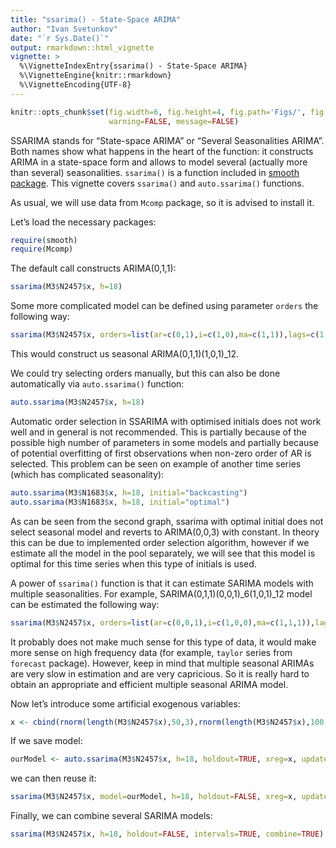 ```yaml
---
title: "ssarima() - State-Space ARIMA"
author: "Ivan Svetunkov"
date: "`r Sys.Date()`"
output: rmarkdown::html_vignette
vignette: >
  %\VignetteIndexEntry{ssarima() - State-Space ARIMA}
  %\VignetteEngine{knitr::rmarkdown}
  %\VignetteEncoding{UTF-8}
---
```


```r
knitr::opts_chunk$set(fig.width=6, fig.height=4, fig.path='Figs/', fig.show='hold',
                      warning=FALSE, message=FALSE)
```

SSARIMA stands for "State-space ARIMA" or "Several Seasonalities ARIMA". Both names show what happens in the heart of the function: it constructs ARIMA in a state-space form and allows to model several (actually more than several) seasonalities. `ssarima()` is a function included in [smooth package](smooth.html). This vignette covers `ssarima()` and `auto.ssarima()` functions. 

As usual, we will use data from `Mcomp` package, so it is advised to install it.

Let's load the necessary packages:

```r
require(smooth)
require(Mcomp)
```

The default call constructs ARIMA(0,1,1):

```r
ssarima(M3$N2457$x, h=18)
```

Some more complicated model can be defined using parameter `orders` the following way:
```r
ssarima(M3$N2457$x, orders=list(ar=c(0,1),i=c(1,0),ma=c(1,1)),lags=c(1,12),h=18)
```
This would construct us seasonal ARIMA(0,1,1)(1,0,1)_12.

We could try selecting orders manually, but this can also be done automatically via `auto.ssarima()` function:
```r
auto.ssarima(M3$N2457$x, h=18)
```

Automatic order selection in SSARIMA with optimised initials does not work well and in general is not recommended. This is partially because of the possible high number of parameters in some models and partially because of potential overfitting of first observations when non-zero order of AR is selected. This problem can be seen on example of another time series (which has complicated seasonality):
```r
auto.ssarima(M3$N1683$x, h=18, initial="backcasting")
auto.ssarima(M3$N1683$x, h=18, initial="optimal")
```

As can be seen from the second graph, ssarima with optimal initial does not select seasonal model and reverts to ARIMA(0,0,3) with constant. In theory this can be due to implemented order selection algorithm, however if we estimate all the model in the pool separately, we will see that this model is optimal for this time series when this type of initials is used.

A power of `ssarima()` function is that it can estimate SARIMA models with multiple seasonalities. For example, SARIMA(0,1,1)(0,0,1)_6(1,0,1)_12 model can be estimated the following way:
```r
ssarima(M3$N2457$x, orders=list(ar=c(0,0,1),i=c(1,0,0),ma=c(1,1,1)),lags=c(1,6,12),h=18)
```
It probably does not make much sense for this type of data, it would make more sense on high frequency data (for example, `taylor` series from `forecast` package). However, keep in mind that multiple seasonal ARIMAs are very slow in estimation and are very capricious. So it is really hard to obtain an appropriate and efficient multiple seasonal ARIMA model.

Now let's introduce some artificial exogenous variables:
```r
x <- cbind(rnorm(length(M3$N2457$x),50,3),rnorm(length(M3$N2457$x),100,7))
```

If we save model:
```r
ourModel <- auto.ssarima(M3$N2457$x, h=18, holdout=TRUE, xreg=x, updateX=TRUE)
```

we can then reuse it:
```r
ssarima(M3$N2457$x, model=ourModel, h=18, holdout=FALSE, xreg=x, updateX=TRUE, intervals=TRUE)
```

Finally, we can combine several SARIMA models:
```r
ssarima(M3$N2457$x, h=18, holdout=FALSE, intervals=TRUE, combine=TRUE)
```
